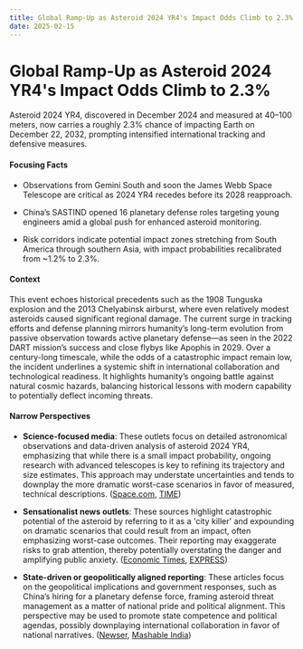```yaml
---
title: Global Ramp-Up as Asteroid 2024 YR4's Impact Odds Climb to 2.3%
date: 2025-02-15
---
```


# Global Ramp-Up as Asteroid 2024 YR4's Impact Odds Climb to 2.3%

Asteroid 2024 YR4, discovered in December 2024 and measured at 40–100 meters, now carries a roughly 2.3% chance of impacting Earth on December 22, 2032, prompting intensified international tracking and defensive measures.

#### Focusing Facts

- Observations from Gemini South and soon the James Webb Space Telescope are critical as 2024 YR4 recedes before its 2028 reapproach.

- China’s SASTIND opened 16 planetary defense roles targeting young engineers amid a global push for enhanced asteroid monitoring.

- Risk corridors indicate potential impact zones stretching from South America through southern Asia, with impact probabilities recalibrated from ~1.2% to 2.3%.

#### Context

This event echoes historical precedents such as the 1908 Tunguska explosion and the 2013 Chelyabinsk airburst, where even relatively modest asteroids caused significant regional damage. The current surge in tracking efforts and defense planning mirrors humanity’s long-term evolution from passive observation towards active planetary defense—as seen in the 2022 DART mission’s success and close flybys like Apophis in 2029. Over a century-long timescale, while the odds of a catastrophic impact remain low, the incident underlines a systemic shift in international collaboration and technological readiness. It highlights humanity’s ongoing battle against natural cosmic hazards, balancing historical lessons with modern capability to potentially deflect incoming threats.

#### Narrow Perspectives

- **Science-focused media**: These outlets focus on detailed astronomical observations and data-driven analysis of asteroid 2024 YR4, emphasizing that while there is a small impact probability, ongoing research with advanced telescopes is key to refining its trajectory and size estimates. This approach may understate uncertainties and tends to downplay the more dramatic worst-case scenarios in favor of measured, technical descriptions. ([Space.com](https://www.space.com/asteroid-2024yt4-image-feb7), [TIME](https://time.com/7225374/do-you-need-to-worry-about-asteroid-2024-yr4-hitting-earth/))

- **Sensationalist news outlets**: These sources highlight catastrophic potential of the asteroid by referring to it as a 'city killer' and expounding on dramatic scenarios that could result from an impact, often emphasizing worst-case outcomes. Their reporting may exaggerate risks to grab attention, thereby potentially overstating the danger and amplifying public anxiety. ([Economic Times](https://economictimes.indiatimes.com/news/international/global-trends/us-news-asteroid-2024-yr4-nasa-city-killer-asteroid-as-large-as-statue-of-liberty-and-100x-power-of-hiroshimas-bomb-could-blaze-towards-earth-2032/articleshow/118253331.cms), [EXPRESS](https://www.express.co.uk/news/world/2014384/asteroid-2032-nasa-scientist-countries-revealed))

- **State-driven or geopolitically aligned reporting**: These articles focus on the geopolitical implications and government responses, such as China’s hiring for a planetary defense force, framing asteroid threat management as a matter of national pride and political alignment. This perspective may be used to promote state competence and political agendas, possibly downplaying international collaboration in favor of national narratives. ([Newser](https://www.newser.com/story/364293/china-is-hiring-for-planetary-defense-force.html), [Mashable India](https://in.mashable.com/science/89800/china-is-assembling-planetary-defense-force-amid-growing-fears-of-asteroid-collision))
